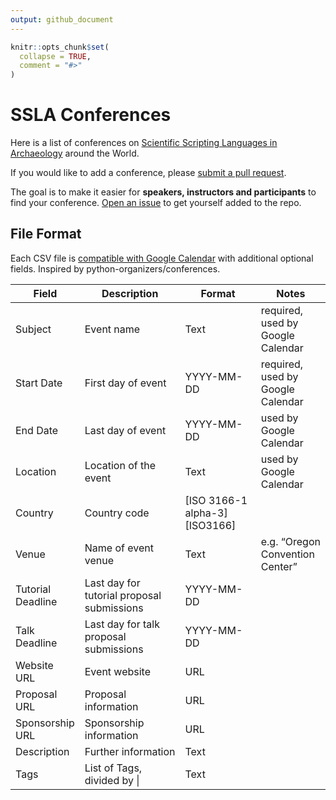 ```yaml
---
output: github_document
---
```


<!-- README.md is generated from README.Rmd. Please edit that file -->

```r
knitr::opts_chunk$set(
  collapse = TRUE,
  comment = "#>"
)
```

# SSLA Conferences

<!-- badges: start -->
<!-- badges: end -->

Here is a list of conferences on [Scientific Scripting Languages in
Archaeology](https://sslarch.github.io/statement.html#scripting-languages)
around the World.

If you would like to add a conference, please [submit a pull
request](...).

The goal is to make it easier for **speakers, instructors and participants**
to find your conference. [Open an issue](...) to get yourself added to the repo.

## File Format

Each CSV file is [compatible with Google
Calendar](https://support.google.com/calendar/answer/37118?hl=en) with
additional optional fields. Inspired by python-organizers/conferences.

| Field             | Description                                | Format                        | Notes
|-------------------|--------------------------------------------|-------------------------------|---------------
| Subject           | Event name                                 | Text                          | required, used by Google Calendar
| Start Date        | First day of event                         | YYYY-MM-DD                    | required, used by Google Calendar
| End Date          | Last day of event                          | YYYY-MM-DD                    | used by Google Calendar
| Location          | Location of the event                      | Text                          | used by Google Calendar
| Country           | Country code                               | [ISO 3166-1 alpha-3][ISO3166] |
| Venue             | Name of event venue                        | Text                          | e.g. "Oregon Convention Center"
| Tutorial Deadline | Last day for tutorial proposal submissions | YYYY-MM-DD                    |
| Talk Deadline     | Last day for talk proposal submissions     | YYYY-MM-DD                    |
| Website URL       | Event website                              | URL                           |
| Proposal URL      | Proposal information                       | URL                           |
| Sponsorship URL   | Sponsorship information                    | URL                           |
| Description       | Further information                        | Text                          |
| Tags              | List of Tags, divided by \|                | Text                          |
